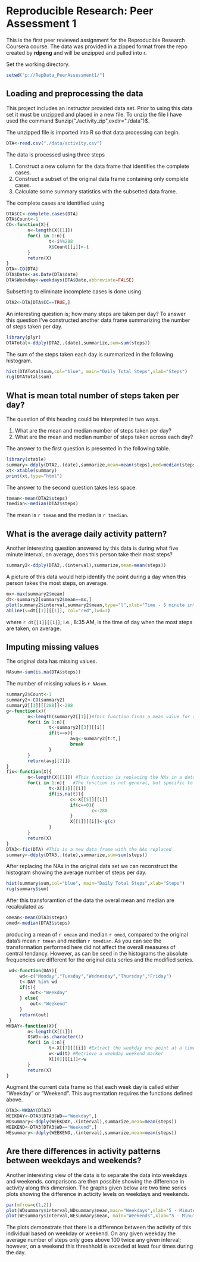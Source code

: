 # Reproducible Research: Peer Assessment 1

This is the first peer reviewed assignment for the Reproducible Research Coursera course. The data was provided in a zipped format from the repo created by **rdpeng** and will be unzipped and pulled into r.

Set the working directory.
```r
setwd("p://RepData_PeerAssessment1/")
```

## Loading and preprocessing the data

This project includes an instructor provided data set. Prior to using this data set it must be unzipped and placed in a new file. To unzip the file I have used the command $unzip("./activity.zip",exdir="./data")$.

The unzipped file is imported into R so that data processing can begin.

```r
DTA<-read.csv("./data/activity.csv")
```
The data is processed using three steps

1. Construct a new column for the data frame that identifies the complete cases.
2. Construct a subset of the original data frame containing only complete cases.
3. Calculate some summary statistics with the subsetted data frame.

The complete cases are identified using
```r
DTA$CC<-complete.cases(DTA)
DTA$Count<-1
CO<-function(X){
        n<-length(X[[1]])
        for(i in 1:n){
                t<-i%%288
                X$Count[[i]]<-t
        }
        return(X)
}
DTA<-CO(DTA)
DTA$Date<-as.Date(DTA$date)
DTA$Weekday<-weekdays(DTA$Date,abbreviate=FALSE)
```
Subsetting to eliminate incomplete cases is done using
```r
DTA2<-DTA[DTA$CC==TRUE,]
```
An interesting question is; how many steps are taken per day? To answer this question I've constructed another data frame summarizing the number of steps taken per day.
```r
library(plyr)
DTATotal<-ddply(DTA2,.(date),summarize,sum=sum(steps))
```
The sum of the steps taken each day is summarized in the following histogram.
```r
hist(DTATotal$sum,col="blue", main="Daily Total Steps",xlab="Steps")
rug(DTATotal$sum)
```

## What is mean total number of steps taken per day?
The question of this heading could be interpreted in two ways.

1. What are the mean and median number of steps taken per day?
2. What are the mean and median number of steps taken across each day?

The answer to the first question is presented in the following table.
```r
library(xtable)
summary<-ddply(DTA2,.(date),summarize,mean=mean(steps),med=median(steps))
xt<-xtable(summary)
print(xt,type="html")
```
The answer to the second question takes less space.
```r
tmean<-mean(DTA2$steps)
tmedian<-median(DTA2$steps)
```
The mean is `r tmean` and the median is `r tmedian`.

## What is the average daily activity pattern?
Another interesting question answered by this data is during what five minute interval, on average, does this person take their most steps?
```r
summary2<-ddply(DTA2,.(interval),summarize,mean=mean(steps))
```
A picture of this data would help identify the point during a day when this person takes the most steps, on average.
```r
mx<-max(summary2$mean)
dt<-summary2[summary2$mean==mx,]
plot(summary2$interval,summary2$mean,type="l",xlab="Time - 5 minute intervals",ylab="Mean Steps",lwd=2)
abline(v=dt[[1]][[1]], col="red",lwd=3)
```

where `r dt[[1]][[1]]`; i.e., 8:35 AM, is the time of day when the most steps are taken, on average.

## Imputing missing values
The original data has missing values. 
```r
NAsum<-sum(is.na(DTA$steps))
```

The number of missing values is `r NAsum`.

```r
summary2$Count<-1
summary2<-CO(summary2)
summary2[[3]][[288]]<-288
g<-function(x){
        n<-length(summary2[[1]])#This function finds a mean value for a given 5-minute time interval
        for(i in 1:n){
                t<-summary2[[3]][[i]]
                if(t==x){
                        avg<-summary2[t:t,]
                        break
                }
        }
        return(avg[[2]])
}
fix<-function(X){
        n<-length(X[[1]]) #This function is replacing the NAs in a data set, specifically the DTA data set
        for(i in 1:n){   #The function is not general, but specific to this problem
                t<-X[[1]][[i]]
                if(is.na(t)){
                        c<-X[[5]][[i]]
                        if(c==0){
                                c<-288
                        }
                        X[[1]][[i]]<-g(c)
                }
        }
        return(X)
}
DTA3<-fix(DTA) #This is a new data frame with the NAs replaced
summary<-ddply(DTA3,.(date),summarize,sum=sum(steps))
```
After replacing the NAs in the original data set we can reconstruct the histogram showing the average number of steps per day.

```r
hist(summary$sum,col="blue", main="Daily Total Steps",xlab="Steps")
rug(summary$sum)
```

After this transforamtion of the data the overal mean and median are recalculated as
```r
omean<-mean(DTA3$steps)
omed<-median(DTA3$steps)
```
producing a mean of `r omean` and median `r omed`, compared to the original data's mean `r tmean` and median `r tmedian`. As you can see the transformation performed here did not affect the overall measures of central tendancy. However, as can be seed in the histograms the absolute frequencies are different for the original data series and the modified series.

```r
 wd<-function(DAY){
     wd<-c("Monday","Tuesday","Wednesday","Thursday","Friday")
     t<-DAY %in% wd
     if(t){
         out<-"Weekday"
     } else{
         out<-"Weekend"
     }
     return(out)
 }
WKDAY<-function(X){
        n<-length(X[[1]])
        X$WD<-as.character(1)
        for(i in 1:n){
                t<-X[[7]][[i]] #Extract the weekday one point at a time
                w<-wd(t) #Retrieve a weekday weekend marker
                X[[8]][[i]]<-w
        }
        return(X)
}
```
Augment the current data frame so that each week day is called either "Weekday" or "Weekend". This augmentation requires the functions defined above.
```r
DTA3<-WKDAY(DTA3)
WEEKDAY<-DTA3[DTA3$WD=="Weekday",]
WDsummary<-ddply(WEEKDAY,.(interval),summarize,mean=mean(steps))
WEEKEND<-DTA3[DTA3$WD=="Weekend",]
WEsummary<-ddply(WEEKEND,.(interval),summarize,mean=mean(steps))
```

## Are there differences in activity patterns between weekdays and weekends?

Another interesting view of the data is to separate the data into weekdays and weekends. comparisons are then possible showing the difference in activity along this dimension. The graphs given below are two time series plots showing the difference in acticity levels on weekdays and weekends.
```r
par(mfrow=c(1,2))
plot(WDsummary$interval,WDsummary$mean,main="Weekdays",xlab="5 - Minute Intervals", ylab="Step Mean",type="l",lty=1,lwd=2)
plot(WEsummary$interval,WEsummary$mean, main="Weekends",xlab="5 - Minute Intervals", ylab="Step Mean",type = "l", lty=1,lwd=2)
```
The plots demonstrate that there is a difference between the activity of this individual based on weekday or weekend. On any given weekday the average number of steps only goes above 100 twice any given interval; however, on a weekend this threshhold is exceded at least four times during the day.